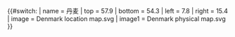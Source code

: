 {{#switch:{{{1}}}
| name   = 丹麦
| top    = 57.9
| bottom = 54.3
| left   = 7.8
| right  = 15.4
| image  = Denmark location map.svg
| image1 = Denmark physical map.svg
}}<noinclude>{{Location map/Info|Denmark}}
{{Documentation}}
</noinclude>